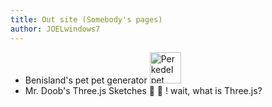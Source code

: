```yaml
---
title: Out site (Somebody's pages)
author: JOELwindows7
---
```


- <ButtonizedLink target="_blank" rel="noopener noreferrer" href="https://benisland.neocities.org/petpet/">Benisland's pet pet generator <Image alt="Perkedel pet pet" src="/assets/img/pet%20perkedel.gif" width="50px"/></ButtonizedLink> 
- <ButtonizedLink target="_blank" rel="noopener noreferrer" href="https://mrdoob.neocities.org/">Mr. Doob's Three.js Sketches &#xe735; &#xf6a5;</ButtonizedLink> ! wait, what is <ButtonizedLink target="_blank" rel="noopener noreferrer" href="https://threejs.org/">Three.js</ButtonizedLink>?
